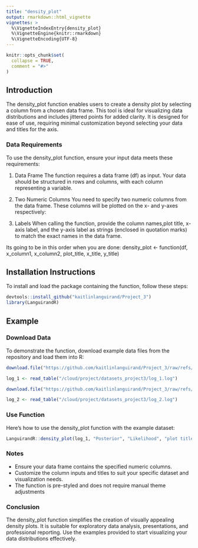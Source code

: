 ```yaml
---
title: "density_plot"
output: rmarkdown::html_vignette
vignettes: >
  %\VignetteIndexEntry{density_plot}
  %\VignetteEngine{knitr::rmarkdown}
  %\VignetteEncoding{UTF-8}
---
```


```r
knitr::opts_chunk$set(
  collapse = TRUE,
  comment = "#>"
)
```

## Introduction

The density_plot function enables users to create a density plot by selecting a column from a chosen data frame. This tool is ideal for visualizing data distributions and includes jittered points for added clarity. It is designed for ease of use, requiring minimal customization beyond selecting your data and titles for the axis. 

### Data Requirements
To use the density_plot function, ensure your input data meets these requirements:

1. Data Frame
The function requires a data frame (df) as input. Your data should be structured in rows and columns, with each column representing a variable.

2. Two Numeric Columns
You need to specify two numeric columns from the data frame. These columns will be plotted on the x- and y-axes respectively:

3. Labels
When calling the function, provide the column names,plot title, x-axis label, and the y-axis label as strings (enclosed in quotation marks) to match the exact names in the data frame.

Its going to be in this order when you are done:
density_plot <- function(df, x_column1, x_column2, plot_title, x_title, y_title)

## Installation Instructions

To install and load the package containing the function, follow these steps:

```r
devtools::install_github("kaitlinlanguirand/Project_3")
library(LanguirandR)

```


## Example

### Download Data
To demonstrate the function, download example data files from the repository and load them into R:

```r
download.file("https://github.com/kaitlinlanguirand/Project_3/raw/refs/heads/main/datasets_project3/log_1.log", "datasets_project3/log_1.log")

log_1 <- read_table("/cloud/project/datasets_project3/log_1.log")

download.file("https://github.com/kaitlinlanguirand/Project_3/raw/refs/heads/main/datasets_project3/log_2.log", "datasets_project3/log_2.log")

log_2 <- read_table("/cloud/project/datasets_project3/log_2.log")

```


### Use Function

Here’s how to use the density_plot function with the example dataset:

```r
LanguirandR::density_plot(log_1, "Posterior", "Likelihood", "plot title", "Posterior", "Density")
```


### Notes

+ Ensure your data frame contains the specified numeric columns.
+ Customize the column inputs and titles to suit your specific dataset and visualization needs.
+ The function is pre-styled and does not require manual theme adjustments

### Conclusion

The density_plot function simplifies the creation of visually appealing density plots. It is suitable for exploratory data analysis, presentations, and professional reporting. Use the examples provided to start visualizing your data distributions effectively.

